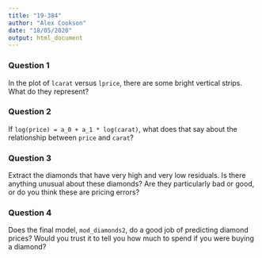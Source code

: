 ```yaml
---
title: "19-384"
author: "Alex Cookson"
date: "18/05/2020"
output: html_document
---
```


### Question 1

In the plot of `lcarat` versus `lprice`, there are some bright vertical strips. What do they represent?


### Question 2

If `log(price) = a_0 + a_1 * log(carat)`, what does that say about the relationship between `price` and `carat`?


### Question 3

Extract the diamonds that have very high and very low residuals. Is there anything unusual about these diamonds? Are they particularly bad or good, or do you think these are pricing errors?


### Question 4

Does the final model, `mod_diamonds2`, do a good job of predicting diamond prices? Would you trust it to tell you how much to spend if you were buying a diamond?
